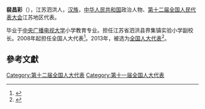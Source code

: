 '''裴昌彩'''（{{bd|1977年||}}），江苏泗洪人，[[汉族|汉族]]，[[中华人民共和国|中华人民共和国]]政治人物、[[第十二届全国人民代表大会|第十二届全国人民代表大会]]江苏地区代表。

毕业于[[中央广播电视大学|中央广播电视大学]]小学教育专业。担任江苏省泗洪县界集镇实验小学副校长。2008年起担任全国人大代表<ref>{{cite news|title=全国人大代表信息-裴昌彩|url=http://210.82.31.1:8084/delegate/viewDelegate.action?dbid=110845|accessdate=2013-04-05|newspaper=全国人大网|archive-url=https://web.archive.org/web/20140321093859/http://www.npc.gov.cn/delegate/viewDelegate.action?dbid=110845|archive-date=2014-03-21|dead-url=yes}}</ref>。2013年，被选为[[全国人大代表|全国人大代表]]<ref>{{cite news|title=全国人大代表信息-裴昌彩|url=http://210.82.31.1:8084/delegate/viewDelegate.action?dbid=120813|accessdate=2013-03-28|newspaper=全国人大网|archive-url=https://web.archive.org/web/20140321081509/http://www.npc.gov.cn/delegate/viewDelegate.action?dbid=120813|archive-date=2014-03-21|dead-url=yes}}</ref>。

==參考文獻==
{{reflist}}
{{中国政治人物小作品}}

[[Category:第十二届全国人大代表|Category:第十二届全国人大代表]]
[[Category:第十一届全国人大代表|Category:第十一届全国人大代表]]